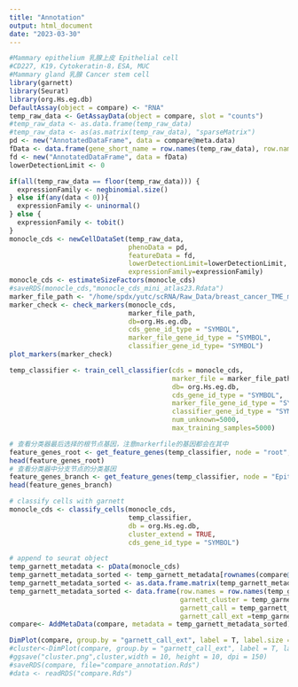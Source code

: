 ```yaml
---
title: "Annotation"
output: html_document
date: "2023-03-30"
---
```


```r
#Mammary epithelium 乳腺上皮 Epithelial cell
#CD227, K19，Cytokeratin-8，ESA, MUC
#Mammary gland 乳腺 Cancer stem cell
library(garnett)
library(Seurat)
library(org.Hs.eg.db)
DefaultAssay(object = compare) <- "RNA"
temp_raw_data <- GetAssayData(object = compare, slot = "counts")
#temp_raw_data <- as.data.frame(temp_raw_data)
#temp_raw_data <- as(as.matrix(temp_raw_data), "sparseMatrix")
pd <- new("AnnotatedDataFrame", data = compare@meta.data)
fData <- data.frame(gene_short_name = row.names(temp_raw_data), row.names = row.names(temp_raw_data))
fd <- new("AnnotatedDataFrame", data = fData)
lowerDetectionLimit <- 0

if(all(temp_raw_data == floor(temp_raw_data))) {
  expressionFamily <- negbinomial.size()
} else if(any(data < 0)){
  expressionFamily <- uninormal()
} else {
  expressionFamily <- tobit()
}
monocle_cds <- newCellDataSet(temp_raw_data,
                              phenoData = pd, 
                              featureData = fd,
                              lowerDetectionLimit=lowerDetectionLimit,
                              expressionFamily=expressionFamily)
monocle_cds <- estimateSizeFactors(monocle_cds)
#saveRDS(monocle_cds,"monocle_cds_mini_atlas23.Rdata")
marker_file_path <- "/home/spdx/yutc/scRNA/Raw_Data/breast_cancer_TME_markers_v4_XCell_revised.txt"
marker_check <- check_markers(monocle_cds, 
                              marker_file_path,
                              db=org.Hs.eg.db,
                              cds_gene_id_type = "SYMBOL",
                              marker_file_gene_id_type = "SYMBOL",
                              classifier_gene_id_type= "SYMBOL")
plot_markers(marker_check)
```

```r
temp_classifier <- train_cell_classifier(cds = monocle_cds,
                                         marker_file = marker_file_path,
                                         db= org.Hs.eg.db,
                                         cds_gene_id_type = "SYMBOL",
                                         marker_file_gene_id_type = "SYMBOL",
                                         classifier_gene_id_type = "SYMBOL",
                                         num_unknown=5000,
                                         max_training_samples=5000)
```

```r
# 查看分类器最后选择的根节点基因，注意markerfile的基因都会在其中
feature_genes_root <- get_feature_genes(temp_classifier, node = "root",  db = org.Hs.eg.db, convert_ids = TRUE)
head(feature_genes_root)
# 查看分类器中分支节点的分类基因
feature_genes_branch <- get_feature_genes(temp_classifier, node = "Epithelial", db = org.Hs.eg.db, convert_ids = TRUE)
head(feature_genes_branch)  
```

```r
# classify cells with garnett
monocle_cds <- classify_cells(monocle_cds,
                              temp_classifier,
                              db = org.Hs.eg.db,
                              cluster_extend = TRUE,
                              cds_gene_id_type = "SYMBOL")
```

```r
# append to seurat object
temp_garnett_metadata <- pData(monocle_cds)
temp_garnett_metadata_sorted <- temp_garnett_metadata[rownames(compare@meta.data),,drop=FALSE]
temp_garnett_metadata_sorted <- as.data.frame.matrix(temp_garnett_metadata_sorted)
temp_garnett_metadata_sorted <- data.frame(row.names = row.names(temp_garnett_metadata_sorted),
                                           garnett_cluster = temp_garnett_metadata_sorted$garnett_cluster,
                                           garnett_call = temp_garnett_metadata_sorted$cell_type,
                                           garnett_call_ext =temp_garnett_metadata_sorted$cluster_ext_type)
compare<- AddMetaData(compare, metadata = temp_garnett_metadata_sorted)
```

```r
DimPlot(compare, group.by = "garnett_call_ext", label = T, label.size = 3) +  ggtitle("Classified by Garnett")
#cluster<-DimPlot(compare, group.by = "garnett_call_ext", label = T, label.size = 3) +  ggtitle("Classified by Garnett")
#ggsave("cluster.png",cluster,width = 10, height = 10, dpi = 150)
#saveRDS(compare, file="compare_annotation.Rds")
#data <- readRDS("compare.Rds")
```




















